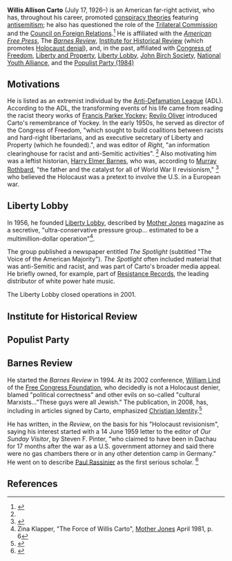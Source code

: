 {{subpages}}
{{TOC|right}}
'''Willis Allison Carto''' (July 17, 1926–) is an American far-right activist, who has, throughout his career, promoted [[conspiracy theory|conspiracy theories]] featuring [[antisemitism]]; he also has questioned the role of the [[Trilateral Commission]] and the [[Council on Foreign Relations]].<ref name=ADL>{{citation
 | url = http://www.adl.org/learn/ext_us/carto.asp?LEARN_Cat=Extremism&LEARN_SubCat=Extremism_in_America&xpicked=2&item=carto
 | title = Willis Carto
 | publisher = [[Anti-Defamation League]]}}</ref> He is affiliated with the ''[[American Free Press]]'', The ''[[Barnes Review]]'',   [[Institute for Historical Review]] (which promotes [[Holocaust denial]]), and, in the past, affiliated with [[Congress of Freedom]], [[Liberty and Property]], [[Liberty Lobby]], [[John Birch Society]], [[National Youth Alliance]], and the [[Populist Party (1984)]]
==Motivations==
He is listed as an extremist individual by the [[Anti-Defamation League]] (ADL). According to the ADL, the transforming events of his life came from reading the racist theory works of [[Francis Parker Yockey]]; [[Revilo Oliver]] introduced Carto's remembrance of Yockey.  In the early 1950s, he served as director of the Congress of Freedom, "which sought to build coalitions between racists and hard-right libertarians, and as executive secretary of Liberty and Property (which he founded).", and was editor of '' Right'', "an information clearinghouse for racist and anti-Semitic activities". <ref name=ADL/> Also motivating him was a leftist historian, [[Harry Elmer Barnes]], who was, according to [[Murray Rothbard]], "the father and the catalyst for all of World War II revisionism," <ref>{{citation
 | url = http://www.lewrockwell.com/rothbard/rothbard165.html
 | title = Harry Elmer Barnes, R.I.P. | year = 1968
 | author = Murray Rothbard
 | journal = LEFT AND RIGHT: A Journal of Libertarian Thought}}</ref> who believed the Holocaust was a pretext to involve the U.S. in a European war.
==Liberty Lobby==
In 1956, he founded [[Liberty Lobby]], described by [[Mother Jones]] magazine as a secretive, "ultra-conservative pressure group... estimated to be a multimillion-dollar operation"<ref name="mjones">Zina Klapper, "The Force of Willis Carto", [[Mother Jones]] April 1981, p. 6</ref>. 

The group published a newspaper entitled ''The Spotlight'' (subtitled "The Voice of the American Majority"). ''The Spotlight'' often included material that was anti-Semitic and racist, and was part of Carto's broader media appeal. He briefly owned, for example, part of [[Resistance Records]], the leading distributor of white power hate music.  

The Liberty Lobby closed operations in 2001.
==Institute for Historical Review==
{{main|Institute for Historical Review}}

==Populist Party==
==Barnes Review==
He started the ''Barnes Review'' in 1994. At its 2002 conference, [[William Lind]] of the [[Free Congress Foundation]], who decidedly is not a Holocaust denier, blamed "political correctness" and other evils on so-called "cultural Marxists..."These guys were all Jewish."  The publication, in 2008, has, including in articles signed by Carto, emphasized [[Christian Identity]].<ref name=SPLC-Barnes>{{citation
 | url = http://www.splcenter.org/get-informed/intelligence-files/groups/barnes-review
 | title = Barnes Review
 | publisher = [[Southern Poverty Law Center]]}}</ref>

He has written, in the ''Review'', on the basis for his "Holocaust revisionism", saying his interest started with a 14 June 1959 letter to the editor of ''Our Sunday Visitor'',  by Steven F. Pinter, "who claimed to have been in Dachau for 17 months after the war as a U.S. government attorney and said there were no gas chambers there or in any other detention camp in Germany." He went on to describe [[Paul Rassinier]] as the first serious scholar. <ref>{{citation
 | url = http://www.barnesreview.org/html/revisionism.html
 | title = A Brief History of Holocaust Revisionism
 | author = Willis A. Carto}}</ref>
==References==
{{reflist|2}}